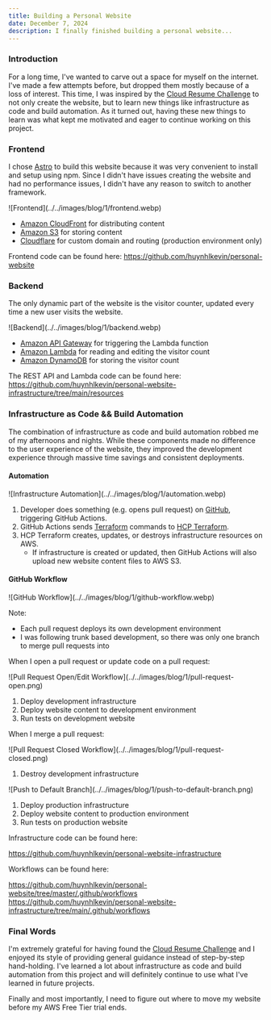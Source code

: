 ```yaml
---
title: Building a Personal Website
date: December 7, 2024
description: I finally finished building a personal website...
---
```


### Introduction
For a long time, I've wanted to carve out a space for myself on the internet. I've made a few attempts before, but dropped them mostly because of a loss of interest. This time, I was inspired by the [Cloud Resume Challenge](https://cloudresumechallenge.dev/) to not only create the website, but to learn new things like infrastructure as code and build automation. As it turned out, having these new things to learn was what kept me motivated and eager to continue working on this project.

### Frontend

I chose [Astro](https://astro.build/) to build this website because it was very convenient to install and setup using npm. Since I didn't have issues creating the website and had no performance issues, I didn't have any reason to switch to another framework.

<div class="markdownImageWrapper">![Frontend](../../images/blog/1/frontend.webp)</div>

- [Amazon CloudFront](https://aws.amazon.com/cloudfront/) for distributing content
- [Amazon S3](https://aws.amazon.com/s3/) for storing content
- [Cloudflare](https://www.cloudflare.com/) for custom domain and routing (production environment only)

Frontend code can be found here: https://github.com/huynhlkevin/personal-website

### Backend

The only dynamic part of the website is the visitor counter, updated every time a new user visits the website.

<div class="markdownImageWrapper">![Backend](../../images/blog/1/backend.webp)</div>

- [Amazon API Gateway](https://aws.amazon.com/api-gateway/) for triggering the Lambda function
- [Amazon Lambda](https://aws.amazon.com/lambda/) for reading and editing the visitor count
- [Amazon DynamoDB](https://aws.amazon.com/dynamodb/) for storing the visitor count

The REST API and Lambda code can be found here: https://github.com/huynhlkevin/personal-website-infrastructure/tree/main/resources

### Infrastructure as Code && Build Automation

The combination of infrastructure as code and build automation robbed me of my afternoons and nights. While these components made no difference to the user experience of the website, they improved the development experience through massive time savings and consistent deployments.

#### Automation

<div class="markdownImageWrapper">![Infrastructure Automation](../../images/blog/1/automation.webp)</div>

1. Developer does something (e.g. opens pull request) on [GitHub](https://github.com/), triggering GitHub Actions.
1. GitHub Actions sends [Terraform](https://www.terraform.io/) commands to [HCP Terraform](https://app.terraform.io/).
1. HCP Terraform creates, updates, or destroys infrastructure resources on AWS.
    - If infrastructure is created or updated, then GitHub Actions will also upload new website content files to AWS S3.

#### GitHub Workflow

<div class="markdownImageWrapper">![GitHub Workflow](../../images/blog/1/github-workflow.webp)</div>

Note:
- Each pull request deploys its own development environment
- I was following trunk based development, so there was only one branch to merge pull requests into

When I open a pull request or update code on a pull request:

<div class="markdownImageWrapper">![Pull Request Open/Edit Workflow](../../images/blog/1/pull-request-open.png)</div>

1. Deploy development infrastructure
1. Deploy website content to development environment
1. Run tests on development website

When I merge a pull request:

<div class="markdownImageWrapper">![Pull Request Closed Workflow](../../images/blog/1/pull-request-closed.png)</div>

1. Destroy development infrastructure

<div class="markdownImageWrapper">![Push to Default Branch](../../images/blog/1/push-to-default-branch.png)</div>

1. Deploy production infrastructure
1. Deploy website content to production environment
1. Run tests on production website

Infrastructure code can be found here:

https://github.com/huynhlkevin/personal-website-infrastructure

Workflows can be found here:

https://github.com/huynhlkevin/personal-website/tree/master/.github/workflows
https://github.com/huynhlkevin/personal-website-infrastructure/tree/main/.github/workflows

### Final Words

I'm extremely grateful for having found the [Cloud Resume Challenge](https://cloudresumechallenge.dev/) and I enjoyed its style of providing general guidance instead of step-by-step hand-holding. I've learned a lot about infrastructure as code and build automation from this project and will definitely continue to use what I've learned in future projects.

Finally and most importantly, I need to figure out where to move my website before my AWS Free Tier trial ends.